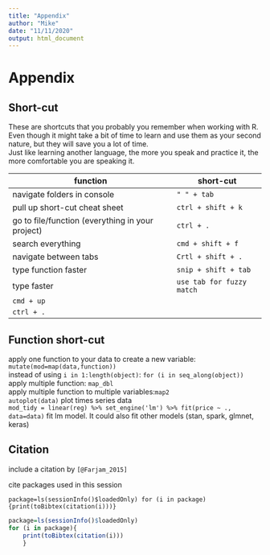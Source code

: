 ```yaml
---
title: "Appendix"
author: "Mike"
date: "11/11/2020"
output: html_document
---
```


# Appendix
## Short-cut
These are shortcuts that you probably you remember when working with R. Even though it might take a bit of time to learn and use them as your second nature, but they will save you a lot of time.\
Just like learning another language, the more you speak and practice it, the more comfortable you are speaking it. \

function|short-cut
---|---
navigate folders in console|`" " + tab`
pull up short-cut cheat sheet | `ctrl + shift + k`
go to file/function\ (everything in your project) | `ctrl + .`
search everything | `cmd + shift + f`
navigate between tabs | `Crtl + shift + .`
type function faster | `snip + shift + tab`
type faster | `use tab for fuzzy match`
| `cmd + up`
|`ctrl + .`


## Function short-cut
apply one function to your data to create a new variable:
`mutate(mod=map(data,function))`\
instead of using `i in 1:length(object)`:
`for (i in seq_along(object))`\
apply multiple function:
`map_dbl`\
apply multiple function to multiple variables:`map2`  
`autoplot(data)`  plot times series data  
`mod_tidy = linear(reg) %>% set_engine('lm') %>% fit(price ~ ., data=data)` fit lm model. It could also fit other models (stan, spark, glmnet, keras)  

## Citation

include a citation by `[@Farjam_2015]`  

cite packages used in this session

`package=ls(sessionInfo()$loadedOnly) for (i in package){print(toBibtex(citation(i)))}`
```r
package=ls(sessionInfo()$loadedOnly) 
for (i in package){
    print(toBibtex(citation(i)))
    }
```




